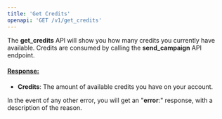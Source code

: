 ```yaml
---
title: 'Get Credits'
openapi: 'GET /v1/get_credits'
---
```

The **get_credits** API will show you how many credits you currently have available. Credits are consumed by calling the **send_campaign** API endpoint.

#### <u>Response:</u>

- **Credits**: The amount of available credits you have on your account.
    

In the event of any other error, you will get an "**error**:" response, with a description of the reason.